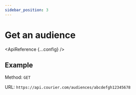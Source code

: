 ```yaml
---
sidebar_position: 3
---
```



# Get an audience

<ApiReference {...config} />

## Example

Method: `GET`

URL: `https://api.courier.com/audiences/abcdefgh12345678`
